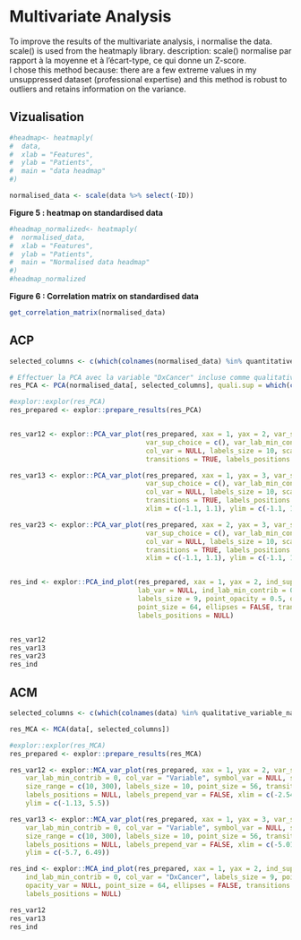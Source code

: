 # Multivariate Analysis 

To improve the results of the multivariate analysis, i normalise the data. 
scale() is used from the heatmaply library. description: scale() normalise par rapport à la moyenne et à l'écart-type, ce qui donne un Z-score.  
I chose this method because: there are a few extreme values in my unsuppressed dataset (professional expertise) and this method is robust to 
outliers and retains information on the variance. 

## Vizualisation

```{r headmap on data, echo = FALSE, message=FALSE, warning=FALSE, fig.height = 15}
#headmap<- heatmaply(
#  data, 
#  xlab = "Features",
#  ylab = "Patients", 
#  main = "data headmap"
#)
```


```{r normalisation, echo = FALSE, message=FALSE, warning=FALSE, fig.height = 4} 
normalised_data <- scale(data %>% select(-ID))
```

**Figure 5 : heatmap on standardised data**

```{r headmap on normalised data, echo = FALSE, message=FALSE, warning=FALSE, fig.height = 15}
#headmap_normalized<- heatmaply(
#  normalised_data, 
#  xlab = "Features",
#  ylab = "Patients", 
#  main = "Normalised data headmap"
#)
#headmap_normalized
```


**Figure 6 : Correlation matrix on standardised data**

```{r correlation matrix on normalised data, echo = FALSE, message=FALSE, warning=FALSE, fig.width = 13, fig.height = 13}

get_correlation_matrix(normalised_data)

```

## ACP

```{r ACP , echo = FALSE, message=FALSE, warning=FALSE, fig.height = 4}

selected_columns <- c(which(colnames(normalised_data) %in% quantitative_variable_names), which(colnames(normalised_data) == "DxCancer"))

# Effectuer la PCA avec la variable "DxCancer" incluse comme qualitative supplémentaire
res_PCA <- PCA(normalised_data[, selected_columns], quali.sup = which(colnames(normalised_data[, selected_columns]) == "DxCancer"))

#explor::explor(res_PCA)
res_prepared <- explor::prepare_results(res_PCA)


res_var12 <- explor::PCA_var_plot(res_prepared, xax = 1, yax = 2, var_sup = FALSE, 
                                  var_sup_choice = c(), var_lab_min_contrib = 0, 
                                  col_var = NULL, labels_size = 10, scale_unit = TRUE, 
                                  transitions = TRUE, labels_positions = NULL)

res_var13 <- explor::PCA_var_plot(res_prepared, xax = 1, yax = 3, var_sup = FALSE, 
                                  var_sup_choice = c(), var_lab_min_contrib = 0, 
                                  col_var = NULL, labels_size = 10, scale_unit = TRUE, 
                                  transitions = TRUE, labels_positions = NULL, 
                                  xlim = c(-1.1, 1.1), ylim = c(-1.1, 1.1))

res_var23 <- explor::PCA_var_plot(res_prepared, xax = 2, yax = 3, var_sup = FALSE, 
                                  var_sup_choice = c(), var_lab_min_contrib = 0, 
                                  col_var = NULL, labels_size = 10, scale_unit = TRUE, 
                                  transitions = TRUE, labels_positions = NULL, 
                                  xlim = c(-1.1, 1.1), ylim = c(-1.1, 1.1))


res_ind <- explor::PCA_ind_plot(res_prepared, xax = 1, yax = 2, ind_sup = FALSE, 
                                lab_var = NULL, ind_lab_min_contrib = 0, col_var = "DxCancer", 
                                labels_size = 9, point_opacity = 0.5, opacity_var = NULL, 
                                point_size = 64, ellipses = FALSE, transitions = TRUE, 
                                labels_positions = NULL)


res_var12
res_var13
res_var23
res_ind
```

## ACM

```{r ACM, echo = FALSE, message=FALSE, warning=FALSE, fig.height = 4}
selected_columns <- c(which(colnames(data) %in% qualitative_variable_names))

res_MCA <- MCA(data[, selected_columns])

#explor::explor(res_MCA)
res_prepared <- explor::prepare_results(res_MCA)

res_var12 <- explor::MCA_var_plot(res_prepared, xax = 1, yax = 2, var_sup = FALSE, var_sup_choice = ,
    var_lab_min_contrib = 0, col_var = "Variable", symbol_var = NULL, size_var = NULL,
    size_range = c(10, 300), labels_size = 10, point_size = 56, transitions = TRUE,
    labels_positions = NULL, labels_prepend_var = FALSE, xlim = c(-2.54, 4.09),
    ylim = c(-1.13, 5.5))

res_var13 <- explor::MCA_var_plot(res_prepared, xax = 1, yax = 3, var_sup = FALSE, var_sup_choice = ,
    var_lab_min_contrib = 0, col_var = "Variable", symbol_var = NULL, size_var = NULL,
    size_range = c(10, 300), labels_size = 10, point_size = 56, transitions = TRUE,
    labels_positions = NULL, labels_prepend_var = FALSE, xlim = c(-5.01, 7.18),
    ylim = c(-5.7, 6.49))

res_ind <- explor::MCA_ind_plot(res_prepared, xax = 1, yax = 2, ind_sup = FALSE, lab_var = NULL,
    ind_lab_min_contrib = 0, col_var = "DxCancer", labels_size = 9, point_opacity = 0.5,
    opacity_var = NULL, point_size = 64, ellipses = FALSE, transitions = TRUE,
    labels_positions = NULL)

res_var12
res_var13
res_ind

```

